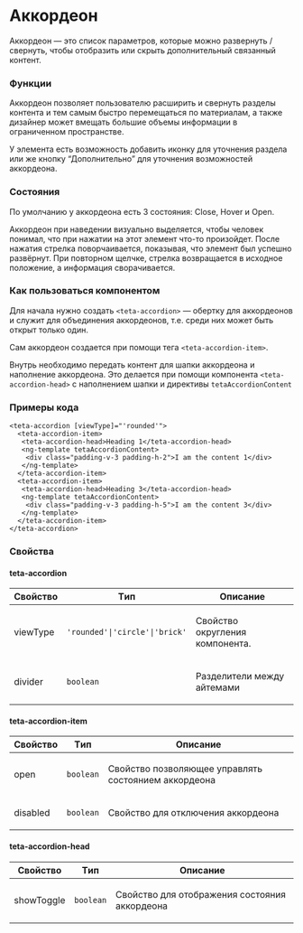 
<Meta of={AccordionStories} />

# Аккордеон

Аккордеон — это список параметров, которые можно развернуть / свернуть, чтобы отобразить или скрыть дополнительный
связанный контент.

### Функции

Аккордеон позволяет пользователю расширить и свернуть разделы контента и тем самым быстро перемещаться по
материалам, а также дизайнер может вмещать большие объемы информации в ограниченном пространстве.

У элемента есть возможность добавить иконку для уточнения раздела или же кнопку “Дополнительно” для уточнения
возможностей аккордеона.

### Состояния

По умолчанию у аккордеона есть 3 состояния: Close, Hover и Open.

Аккордеон при наведении визуально выделяется, чтобы человек понимал, что при нажатии на этот элемент что-то
произойдет. После нажатия стрелка поворчаивается, показывая, что элемент был успешно развёрнут. При повторном
щелчке, стрелка возвращается в исходное положение, а информация сворачивается.

### Как пользоваться компонентом

Для начала нужно создать `<teta-accordion>` — обертку для аккордеонов и служит для объединения
аккордеонов, т.е. среди них может быть открыт только один.

Сам аккордеон создается при помощи тега `<teta-accordion-item>`.

Внутрь необходимо передать контент для шапки аккордеона и наполнение аккордеона. Это делается при помощи
компонента `<teta-accordion-head>` с наполнением шапки и директивы `tetaAccordionContent`

### Примеры кода

```
<teta-accordion [viewType]="'rounded'">
  <teta-accordion-item>
   <teta-accordion-head>Heading 1</teta-accordion-head>
   <ng-template tetaAccordionContent>
    <div class="padding-v-3 padding-h-2">I am the content 1</div>
   </ng-template>
  </teta-accordion-item>
  <teta-accordion-item>
   <teta-accordion-head>Heading 3</teta-accordion-head>
   <ng-template tetaAccordionContent>
    <div class="padding-v-3 padding-h-5">I am the content 3</div>
   </ng-template>
  </teta-accordion-item>
</teta-accordion>
```

### Свойства

#### teta-accordion

<table>
  <thead>
    <tr>
      <th>Свойство</th>
      <th>Tип</th>
      <th>Описание</th>
    </tr>
  </thead>
  <tbody>
    <tr>
      <td class="text-align-center">
        <p>viewType</p>
      </td>
      <td class="text-align-center">
        <code>'rounded'|'circle'|'brick'</code>
      </td>
      <td class="text-align-center">
        <p>Свойство округления компонента.</p>
      </td>
    </tr>
    <tr>
      <td class="text-align-center">
        <p>divider</p>
      </td>
      <td class="text-align-center">
        <code>boolean</code>
      </td>
      <td class="text-align-center">
        <p>Разделители между айтемами</p>
      </td>
    </tr>
  </tbody>
</table>

#### teta-accordion-item

<table>
  <thead>
    <tr>
      <th>Свойство</th>
      <th>Tип</th>
      <th>Описание</th>
    </tr>
  </thead>
  <tbody>
    <tr>
      <td class="text-align-center">
        <p>open</p>
      </td>
      <td class="text-align-center">
        <code>boolean</code>
      </td>
      <td class="text-align-center">
        <p>Свойство позволяющее управлять состоянием аккордеона</p>
      </td>
    </tr>
    <tr>
      <td class="text-align-center">
        <p>disabled</p>
      </td>
      <td class="text-align-center">
        <code>boolean</code>
      </td>
      <td class="text-align-center">
        <p>Свойство для отключения аккордеона</p>
      </td>
    </tr>

  </tbody>
</table>

#### teta-accordion-head

<table>
  <thead>
    <tr>
      <th>Свойство</th>
      <th>Tип</th>
      <th>Описание</th>
    </tr>
  </thead>
  <tbody>
    <tr>
      <td class="text-align-center">
        <p>showToggle</p>
      </td>
      <td class="text-align-center">
        <code>boolean</code>
      </td>
      <td class="text-align-center">
        <p>Свойство для отображения состояния аккордеона</p>
      </td>
    </tr>
  </tbody>
</table>
